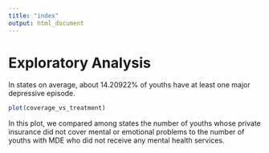 ```yaml
---
title: "index"
output: html_document
---
```


# Exploratory Analysis

In states on average, about 14.20922% of youths have at least one major depressive episode.

```r
plot(coverage_vs_treatment)
```
In this plot, we compared among states the number of youths whose private
insurance did not cover mental or emotional problems to the number of youths
with MDE who did not receive any mental health services.